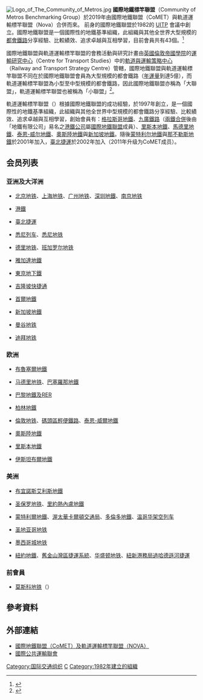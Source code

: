{{NoteTA |G1=Railway}}
{{多個問題|
{{Onesource|time=2015-06-02T01:14:39+00:00}}
{{update|time=2018-05-05T03:52:40+00:00}}
{{Third-party}}
}}
{{Infobox organization
| name                = 國際地鐵標竿聯盟<br>Community of Metros
| image               = CoMET logo.svg
| image_size          = 300
| alt                 = 
| caption             = 
| logo                = CoMET and Nova memebers.svg
| logo_size           = 
| logo_alt            = 
| logo_caption        = 蓝色为有成员的國家和地区，红色为有观察员的国家和地区
| motto               = 
| predecessor         = 
| merged              = 
| successor           = 
| formation           = {{start date|1994||}}
| founder             = 
| founding_location   = 
| extinction          = 
| merger              = 
| type                = 
| registration_id     = 
| status              = 活躍中
| purpose             = 
| headquarters        = {{UK}}[[倫敦|倫敦]]
| coords              = 
| membership          = 19個地鐵系統
| membership_year     = 
| language            = 
| sec_gen             =
| leader_title        = 
| leader_name         = 
| board_of_directors  = 
| key_people          = 
| main_organ          = 
| affiliations        = 
| budget              = 
| budget_year         = 
| revenue             = 
| revenue_year        = 
| disbursements       = 
| expenses            = 
| expenses_year       = 
| endowment           = 
| endowment_year      = 
| staff               = 
| staff_year          = 
| volunteers          = 
| volunteers_year     = 
| website             = {{URL|https://communityofmetros.org/}}
| remarks             = 
| footnotes           = 
}}
[[File:Logo_of_The_Community_of_Metros.jpg|thumb]]
'''國際地鐵標竿聯盟'''（Community of Metros Benchmarking Group）於2019年由國際地鐵聯盟（CoMET）與軌道運輸標竿聯盟（Nova）合併而來。
前身的國際地鐵聯盟於1982的 [[國際公共交通聯會|UITP]] 會議中創立。國際地鐵聯盟是一個國際性的地鐵基準組織，此組織與其他全世界大型規模的[[城市軌道交通|都會鐵路]]分享經驗、比較績效、追求卓越與互相學習，目前會員共有43個。<ref name=":0">{{cite web | url = http://cometandnova.org/comet-and-nova-members/ | title = CoMET and Nova Members | format = HTML | publisher = CoMET and Nova Benchmarking Groups | accessdate = 2013-10-13 | archive-date = 2013-11-25 | archive-url = https://web.archive.org/web/20131125114801/http://cometandnova.org/comet-and-nova-members/ | dead-url = no }}</ref>

國際地鐵聯盟與軌道運輸標竿聯盟的會務活動與研究計畫由[[英國|英國]][[倫敦帝國學院|倫敦帝國學院]]的[[運輸研究中心|運輸研究中心]]（Centre for Transport Studies）中的[[軌道與運輸策略中心|軌道與運輸策略中心]]（Railway and Transport Strategy Centre）管轄，國際地鐵聯盟與軌道運輸標竿聯盟不同在於國際地鐵聯盟會員為大型規模的都會鐵路（[[世界城市軌道交通年乘客量列表|年運量]]到達5億），而軌道運輸標竿聯盟為小型至中型規模的都會鐵路，因此國際地鐵聯盟亦稱為「大聯盟」，軌道運輸標竿聯盟也被稱為「小聯盟」<ref> {{cite web|title=台北大眾捷運股份有限公司|url=http://www.trtc.com.tw/ct.asp?xItem=1066875&CtNode=24631&mp=122031|accessdate=2011-04-03|date=2010-04-20|format=HTML|publisher=[[臺北大眾捷運股份有限公司|臺北大眾捷運股份有限公司]]|language=zh-tw|archiveurl=https://web.archive.org/web/20131004234944/http://www.trtc.com.tw/ct.asp?xItem=1066875&CtNode=24631&mp=122031|archivedate=2013-10-04|deadurl=yes}}</ref>。

軌道運輸標竿聯盟（{{lang-en|Nova benchmarking group of Metros或NOVA}}）根據國際地鐵聯盟的成功經驗，於1997年創立，是一個國際性的地鐵基準組織，此組織與其他全世界中型規模的都會鐵路分享經驗、比較績效、追求卓越與互相學習，創始會員有：[[格拉斯哥地鐵|格拉斯哥地鐵]]、[[九廣鐵路|九廣鐵路]]（[[兩鐵合併|兩鐵合併]]後由「地鐵有限公司」易名之[[港鐵公司|港鐵公司]]屬[[國際地鐵聯盟|國際地鐵聯盟]]成員）、[[里斯本地鐵|里斯本地鐵]]、[[馬德里地鐵|馬德里地鐵]]、[[泰恩-威尔地鐵|泰恩-威尔地鐵]]、[[奧斯陸地鐵|奧斯陸地鐵]]與[[新加坡地鐵|新加坡地鐵]]。隨後[[蒙特利尔地鐵|蒙特利尔地鐵]]與[[那不勒斯地鐵|那不勒斯地鐵]]於2001年加入，[[臺北捷運|臺北捷運]]於2002年加入（2011年升级为CoMET成员）。

==会员列表==
=== 亚洲及大洋洲 ===
*{{flagicon|CHNML}} [[北京地铁|北京地铁]]、[[上海地铁|上海地铁]]、[[广州地铁|广州地铁]]、[[深圳地鐵|深圳地鐵]]、[[南京地铁|南京地铁]]
*{{flagicon|HKG}} [[港鐵|港鐵]]
*{{flagicon|TWN}} [[臺北捷運|臺北捷運]]
*{{flagicon|AUS}} [[悉尼列车|悉尼列车]]、[[悉尼地铁|悉尼地铁]]
*{{flagicon|IND}} [[德里地铁|德里地铁]]、[[班加罗尔地铁|班加罗尔地铁]]
*{{flagicon|INA}} [[雅加達地鐵|雅加達地鐵]]
*{{flagicon|JPN}} [[東京地下鐵|東京地下鐵]]
*{{flagicon|MAL}} [[快捷通轨道|吉隆坡快捷通]]
*{{flagicon|ROK}} [[首爾地鐵|首爾地鐵]]
*{{flagicon|SGP}} [[新加坡地鐵|新加坡地鐵]]
*{{flagicon|THA}} [[曼谷地铁|曼谷地铁]]
*{{flagicon|UAE}} [[迪拜地铁|迪拜地铁]]

=== 欧洲 ===
*{{flagicon|BEL}} [[布魯塞爾地鐵|布魯塞爾地鐵]]
*{{flagicon|ESP}} [[马德里地铁|马德里地铁]]、[[巴塞羅那地鐵|巴塞羅那地鐵]]
*{{flagicon|FRA}} [[巴黎大眾運輸公司|巴黎地鐵及RER]]
*{{flagicon|GER}} [[柏林地鐵|柏林地鐵]]
*{{flagicon|GRB}} [[倫敦地铁|倫敦地铁]]、[[碼頭區輕便鐵路|碼頭區輕便鐵路]]、[[泰恩-威爾地鐵|泰恩-威爾地鐵]]
*{{flagicon|NOR}} [[奧斯陸地鐵|奧斯陸地鐵]]
*{{flagicon|POR}} [[里斯本地鐵|里斯本地鐵]]
*{{flagicon|TUR}} [[伊斯坦布爾地鐵|伊斯坦布爾地鐵]]

=== 美洲 ===
*{{flagicon|ARG}} [[布宜諾斯艾利斯地鐵|布宜諾斯艾利斯地鐵]]
*{{flagicon|BRA}} [[圣保罗地铁|圣保罗地铁]]、[[里約熱內盧地鐵|里約熱內盧地鐵]]
*{{flagicon|CAN}} [[蒙特利爾地鐵|蒙特利爾地鐵]]、[[渥太華卡爾頓交通局|渥太華卡爾頓交通局]]、[[多倫多地鐵|多倫多地鐵]]、[[温哥华架空列车|温哥华架空列车]]
*{{flagicon|CHI}} [[圣地亚哥地铁|圣地亚哥地铁]]
*{{flagicon|MEX}} [[墨西哥城地铁|墨西哥城地铁]]
*{{flagicon|USA}} [[紐約地鐵|紐約地鐵]]、[[舊金山灣區捷運系統|舊金山灣區捷運系統]]、[[华盛顿地铁|华盛顿地铁]]、[[紐新港務局過哈德遜河捷運|紐新港務局過哈德遜河捷運]]

=== 前會員 ===

* {{flagicon|RUS}} [[莫斯科地铁|莫斯科地铁]]（{{Citation needed|於2022年3月起終止會員資格|time=2022-06-06}}）

==參考資料==
{{reflist}}

==外部連結==
* [https://communityofmetros.org/ 國際地鐵聯盟（CoMET）及軌道運輸標竿聯盟（NOVA）] {{Wayback|url=https://communityofmetros.org/ |date=20220405084213 }}
* [[國際公共交通聯會|國際公共運輸聯會]]

{{國際性地鐵基準組織}}
{{鐵路}}

[[Category:国际交通组织|Category:国际交通组织]]
[[Category:地鐵基準指標|C]]
[[Category:1982年建立的組織|Category:1982年建立的組織]]
